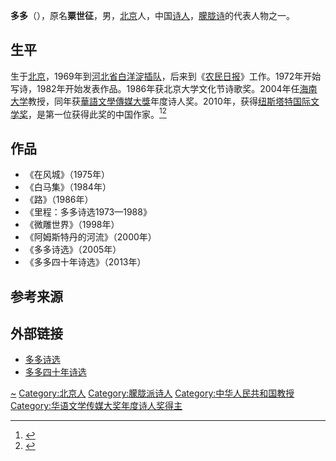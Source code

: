 {{Expand|time=2013-12-01T09:43:39+00:00}}
{{Otheruses}}
'''多多'''（{{bd|1951年|||}}），原名'''粟世征'''，男，[[北京|北京]]人，中国[[诗人|诗人]]，[[朦胧诗|朦胧诗]]的代表人物之一。

== 生平 ==
生于[[北京市|北京]]，1969年到[[河北省|河北省]][[白洋淀|白洋淀]][[插队落户|插队]]，后来到《[[农民日报|农民日报]]》工作。1972年开始写诗，1982年开始发表作品。1986年获北京大学文化节诗歌奖。2004年任[[海南大学|海南大学]]教授，同年获[[華語文學傳媒大獎|華語文學傳媒大獎]]年度诗人奖。2010年，获得[[纽斯塔特国际文学奖|纽斯塔特国际文学奖]]，是第一位获得此奖的中国作家。<ref>{{cite web |url=http://normantranscript.com/local/x546387600/Chinese-poet-awarded-Neustadt-Prize-at-OU |title=Chinese poet awarded Neustadt Prize at OU |work=Norman Transcript |author=[[Staff_writer|Staff writer]] |date=2009-10-29 |accessdate=2013-11-02 |deadurl=yes |archiveurl=https://archive.is/20131104091437/http://normantranscript.com/local/x546387600/Chinese-poet-awarded-Neustadt-Prize-at-OU |archivedate=2013-11-04 }}</ref><ref>{{cite web |url=http://www.worldliteraturetoday.org/section/2010-neustadt-laureate-duo-duo |title=2010 Neustadt Laureate Duo Duo |work=World Literature Today |author= |date=March 2011 |accessdate=2013-11-02 |archive-date=2016-08-10 |archive-url=https://web.archive.org/web/20160810002229/http://www.worldliteraturetoday.org/section/2010-neustadt-laureate-duo-duo |dead-url=no }}</ref>

== 作品 ==
* 《在风城》（1975年）
* 《白马集》（1984年）
* 《路》（1986年）
* 《里程：多多诗选1973—1988》
* 《微雕世界》（1998年）
* 《阿姆斯特丹的河流》（2000年）
* 《多多诗选》（2005年）
* 《多多四十年诗选》（2013年）

== 参考来源 ==
{{reflist}}

== 外部链接 ==
* [https://web.archive.org/web/20060829160102/http://www.lingshidao.com/xinshi/duoduo.htm 多多诗选]
* [https://book.douban.com/subject/25773427/ 多多四十年诗选]{{Wayback|url=https://book.douban.com/subject/25773427/ |date=20190328080646 }}

{{China-writer-stub}}
{{華語文學傳媒大獎年度詩人獎|2004}}

{{Authority control}}
{{DEFAULTSORT:Duo Duo}}
[[Category:粟姓|~]]
[[Category:北京人|Category:北京人]]
[[Category:朦胧派诗人|Category:朦胧派诗人]]
[[Category:中华人民共和国教授|Category:中华人民共和国教授]]
[[Category:华语文学传媒大奖年度诗人奖得主|Category:华语文学传媒大奖年度诗人奖得主]]